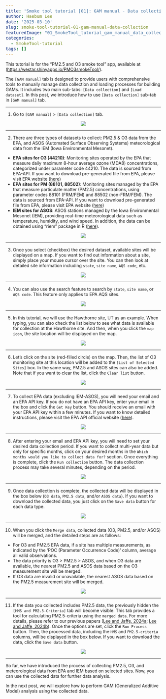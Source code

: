 ```yaml
---
title: 'Smoke tool tutorial [01]: GAM manual - Data collection'
author: Haebum Lee
date: '2025-03-10'
slug: smoke-tool-tutorial-01-gam-manual-data-collection
featuredImage: "01_SmokeTool_tutorial_gam_manual_data_collection.png"
categories:
  - SmokeTool-tutorial
tags: []
---
```


<style>
pre code {
    font-size: 14px;
}
</style>

This tutorial is for the "PM2.5 and O3 smoke tool" app, available at ([https://westar.shinyapps.io/PMO3smokeTool/](https://westar.shinyapps.io/PMO3smokeTool/)).

The `[GAM manual]` tab is designed to provide users with comprehensive tools to manually manage data collection and loading processes for building GAMs. 
It includes two main sub-tabs: `[Data collection]` and `[Load dataset]`.
In this post, we introduce how to use `[Data collection]` sub-tab in `[GAM manual]` tab.
 
<hr>
1. Go to `[GAM manual]` > `[Data collection]` tab.

<div style="text-align: center;">
  <img src="01_SmokeTool_tutorial_gam_manual_data_collection.png">
</div>

<hr>
2. There are three types of datasets to collect: PM2.5 & O3 data from the EPA, and ASOS (Automated Surface Observing Systems) meteorological data from the IEM (Iowa Environmental Mesonet). 
- <b>EPA sites for O3 (44210)</b>: Monitoring sites operated by the EPA that measure daily maximum 8-hour average ozone (MDA8) concentrations, categorized under parameter code 44210. 
The data is sourced from EPA-API.
If you want to download pre-generated file from EPA, 
please visit EPA website ([here](https://aqs.epa.gov/aqsweb/airdata/download_files.html){target="_blank"})
- <b>EPA sites for PM (88101, 88502)</b>: Monitoring sites managed by the EPA that measure particulate matter (PM2.5) concentrations, using parameter codes 88101 (FRM/FEM) and 88502 (non-FRM/FEM). 
The data is sourced from EPA-API.
If you want to download pre-generated file from EPA, 
please visit EPA website ([here](https://aqs.epa.gov/aqsweb/airdata/download_files.html){target="_blank"})
- <b>IEM sites for ASOS</b>: ASOS stations managed by the Iowa Environmental Mesonet (IEM), providing real-time meteorological data such as temperature, humidity, and wind speed. In addition, the data can be obtained using "riem" package in R
([here](https://cran.r-project.org/web/packages/riem/index.html){target="_blank"}).

<div style="text-align: center;">
  <img src="02_SmokeTool_tutorial_gam_manual_data_collection.png">
</div>

<hr>
3. Once you select (checkbox) the desired dataset, available sites will be displayed on a map.
If you want to find out information about a site, simply place your mouse cursor over the site.
You can then look at detailed site information including `state`, `site name`, `AQS code`, etc. 

<div style="text-align: center;">
  <img src="03_SmokeTool_tutorial_gam_manual_data_collection.png">
</div>

<hr>
4. You can also use the search feature to search by `state`, `site name`, or `AQS code`. 
This feature only applies to EPA AQS sites.

<div style="text-align: center;">
  <img src="04_SmokeTool_tutorial_gam_manual_data_collection.png">
</div>

<hr>
5. In this tutorial, we will use the Hawthorne site, UT as an example. 
When typing, you can also check the list below to see what data is available for collection at the Hawthorne site.
And then, when you click the `map icon`, the site location will be displayed on the map.

<div style="text-align: center;">
  <img src="05_SmokeTool_tutorial_gam_manual_data_collection.png">
</div>

<hr>
6. Let's click on the site (red-filled circle) on the map.
Then, the list of O3 monitoring site at this location will be added to the `[List of Selected Sites]` box.
In the same way, PM2.5 and ASOS sites can also be added.
Note that if you want to clear the list, click the `Clear list` button.

<div style="text-align: center;">
  <img src="06_SmokeTool_tutorial_gam_manual_data_collection.png">
</div>

<hr>
7. To collect EPA data (excluding IEM-ASOS), you will need your email and an EPA API key.
If you do not have an EPA API key, enter your email in the box and click the `Get Key` button.
You should receive an email with your EPA API key within a few minutes.
If you want to know detailed instructions, please visit the EPA API official website ([here](https://aqs.epa.gov/aqsweb/documents/data_api.html#signup){target="_blank"}).

<div style="text-align: center;">
  <img src="07_SmokeTool_tutorial_gam_manual_data_collection.png">
</div>

<hr>
8. After entering your email and EPA API key, you will need to set your desired data collection period.
If you want to collect multi-year data but only for specific months, 
click on your desired months in the `Which months would you like to collect data for?` section.
Once everything is complete, click the `Run collection` button. The data collection process may take several minutes, 
depending on the period.

<div style="text-align: center;">
  <img src="08_SmokeTool_tutorial_gam_manual_data_collection.png">
</div>

<hr>
9. Once data collection is complete, the collected data will be displayed in the box below (`O3 data`, `PM2.5 data`, and/or `ASOS data`). If you want to download the collected data, you just click on the `Save data` button for each data type.

<div style="text-align: center;">
  <img src="09_SmokeTool_tutorial_gam_manual_data_collection.png">
</div>

<hr>
10. When you click the `Merge data`, collected data (O3, PM2.5, and/or ASOS) will be merged, and the detailed steps are as follows:
- For O3 and PM2.5 EPA data, if a site has multiple measurements, as indicated by the 'POC (Parameter Occurrence Code)' column, average all valid observations.
- The data priority is O3 > PM2.5 > ASOS, and when O3 data are available, the nearest PM2.5 and ASOS data based on the O3 measurement site will be merged.
- If O3 data are invalid or unavailable, the nearest ASOS data based on the PM2.5 measurement site will be merged.

<div style="text-align: center;">
  <img src="10_SmokeTool_tutorial_gam_manual_data_collection.png">
</div>

<hr>
11. If the data you collected includes PM2.5 data, the previously hidden the `[HMS and PM2.5-Criteria]` tab will become visible.
This tab provides a tool for calculating PM2.5-criteria using the `merged data`. 
For more details, please refer to our previous papers 
([Lee and Jaffe, 2024a](https://doi.org/10.1080/10962247.2023.2291197){target="_blank"};
[Lee and Jaffe, 2024b](https://doi.org/10.1021/acs.est.4c05870){target="_blank"}).
Once the options are set, click the `Run Process` button.
Then, the processed data, including the `HMS` and `PM2.5-criteria` columns, will be displayed in the box below.
If you want to download the data, click the `Save data` button.

<div style="text-align: center;">
  <img src="11_SmokeTool_tutorial_gam_manual_data_collection.png">
</div>

<hr>
So far, we have introduced the process of collecting PM2.5, O3, and meteorological data from EPA and IEM based on selected sites.
Now, you can use the collected data for further data analysis.

In the next post, we will explore how to perform GAM (Generalized Additive Model) analysis using the collected data.
